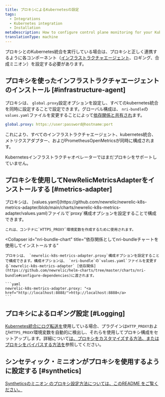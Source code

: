 ```yaml
---
title: プロキシによるKubernetesの設定
tags:
  - Integrations
  - Kubernetes integration
  - Installation
metaDescription: How to configure control plane monitoring for your Kubernetes integration with New Relic.
translationType: machine
---
```


プロキシとのKubernetes統合を実行している場合は、プロキシと正しく連携するように各コンポーネント（[インフラストラクチャエージェント](/docs/infrastructure/install-infrastructure-agent)、ロギング、合成ミニオン）を設定する必要があります。

## プロキシを使ったインフラストラクチャエージェントのインストール [#infrastructure-agent]

プロキシは、 `global.proxy`設定オプションを設定し、すべてのkubernetes統合を同時に設定することで設定できます。グローバル構成は、 `nri-bundle`の`values.yaml`ファイルを変更することによって[依存関係と共有され](https://github.com/newrelic/helm-charts/tree/master/charts/nri-bundle#configure-dependencies)ます。

```yaml
global.proxy: https://user:password@hostname:port
```

これにより、すべてのインフラストラクチャエージェント、kubernetes統合、メトリクスアダプター、およびPrometheusOpenMetricsが同時に構成されます。

<Callout variant="important">
  Kubernetesインフラストラクチャオペレーターではまだプロキシをサポートしていません。
</Callout>

## プロキシを使用してNewRelicMetricsAdapterをインストールする [#metrics-adapter]

<CollapserGroup>
  <Collapser
    id="newrelic-k8s-metrics-adapter-chart"
    title="newrelic-k8s-metrics-adapterchartsを使用したインストール"
  >
    プロキシは、 [values.yaml](https://github.com/newrelic/newrelic-k8s-metrics-adapter/blob/main/charts/newrelic-k8s-metrics-adapter/values.yaml)ファイルで`proxy`構成オプションを設定することで構成できます。

    これは、コンテナに`HTTPS_PROXY`環境変数を作成するために使用されます。
  </Collapser>

  <Collapser
    id="nri-bundle-chart"
    title="依存関係としてnri-bundleチャートを使用してインストールする"
  >
    プロキシは、 `newrelic-k8s-metrics-adapter.proxy`構成オプションを設定することで構成できます。構成オプションは、 `nri-bundle`の`values.yaml`ファイルを変更する`newrelic-k8s-metrics-adapter` [依存関係](https://github.com/newrelic/helm-charts/tree/master/charts/nri-bundle#configure-dependencies)に渡されます。

    ```yaml
    newrelic-k8s-metrics-adapter.proxy: "<a href="http://localhost:8888/">http://localhost:8888</a>
    ```
  </Collapser>
</CollapserGroup>

## プロキシによるロギング設定 [#Logging]

[Kubernetes統合にログ転送を](/docs/logs/enable-log-management-new-relic/enable-log-monitoring-new-relic/kubernetes-plugin-log-forwarding)使用している場合、プラグインは`HTTP_PROXY`および`HTTPS_PROXY`環境変数を自動的に検出し、それらを使用してプロキシ構成をセットアップします。詳細について[は、プロキシをカスタマイズする方法、またはプロキシをバイパスする方法を](https://github.com/newrelic/newrelic-fluent-bit-output#proxy-support)参照してください。

## シンセティック・ミニオンがプロキシを使用するように設定する [#synthetics]

[Syntheticsのミニオン のプロキシ設定方法については、このREADME をご覧ください。](/docs/synthetics/synthetic-monitoring/private-locations/install-containerized-private-minions-cpms)[](https://github.com/newrelic/helm-charts/tree/master/charts/synthetics-minion)

[](https://github.com/newrelic/helm-charts/tree/master/charts/synthetics-minion)